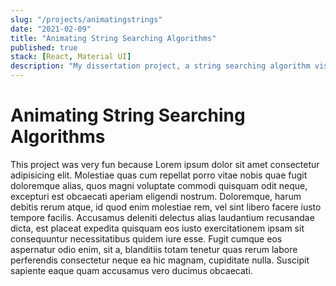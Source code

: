 ```yaml
---
slug: "/projects/animatingstrings"
date: "2021-02-09"
title: "Animating String Searching Algorithms"
published: true
stack: [React, Material UI]
description: "My dissertation project, a string searching algorithm visualisation tool."
---
```


# Animating String Searching Algorithms

This project was very fun because
Lorem ipsum dolor sit amet consectetur adipisicing elit. Molestiae quas cum repellat porro vitae nobis quae fugit doloremque alias, quos magni voluptate commodi quisquam odit neque, excepturi est obcaecati aperiam eligendi nostrum. Doloremque, harum debitis rerum atque, id quod enim molestiae rem, vel sint libero facere iusto tempore facilis. Accusamus deleniti delectus alias laudantium recusandae dicta, est placeat expedita quisquam eos iusto exercitationem ipsam sit consequuntur necessitatibus quidem iure esse. Fugit cumque eos aspernatur odio enim, sit a, blanditiis totam tenetur quas rerum labore perferendis consectetur neque ea hic magnam, cupiditate nulla. Suscipit sapiente eaque quam accusamus vero ducimus obcaecati.
